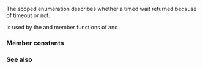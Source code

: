 {{cpp/title|cv_status}}
{{cpp/thread/navbar}}
{{ddcl|header=condition_variable|since=c++11|1=
enum class cv_status {
    no_timeout,
    timeout   
};
}}

The scoped enumeration {{tt|std::cv_status}} describes whether a timed wait returned because of timeout or not.

{{tt|std::cv_status}} is used by the {{tt|wait_for}} and {{tt|wait_until}} member functions of {{lc|std::condition_variable}} and {{lc|std::condition_variable_any}}.

===Member constants===
{{dsc begin}}
{{dsc hitem|Name|Explanation}}
{{dsc|{{tt|no_timeout}}|the condition variable was awakened with {{tt|notify_all}}, {{tt|notify_one}}, or spuriously}}
{{dsc|{{tt|timeout}}|the condition variable was awakened by timeout expiration}}
{{dsc end}}

===See also===
{{dsc begin}}
{{dsc inc|cpp/thread/condition_variable/dsc wait_for|condition_variable}}
{{dsc inc|cpp/thread/condition_variable/dsc wait_for|condition_variable_any}}
{{dsc inc|cpp/thread/condition_variable/dsc wait_until|condition_variable}}
{{dsc inc|cpp/thread/condition_variable/dsc wait_until|condition_variable_any}}
{{dsc end}}

{{langlinks|de|es|fr|it|ja|pt|ru|zh}}